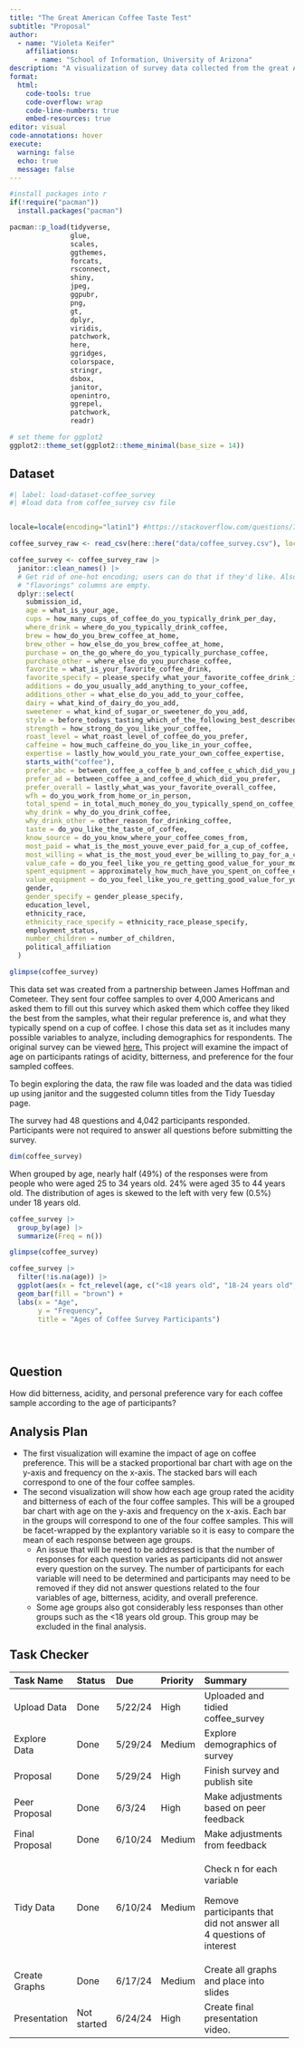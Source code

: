 ```yaml
---
title: "The Great American Coffee Taste Test"
subtitle: "Proposal"
author: 
  - name: "Violeta Keifer"
    affiliations:
      - name: "School of Information, University of Arizona"
description: "A visualization of survey data collected from the great American coffee taste which was conducted by James Hoffman and Cometeer."
format:
  html:
    code-tools: true
    code-overflow: wrap
    code-line-numbers: true
    embed-resources: true
editor: visual
code-annotations: hover
execute:
  warning: false
  echo: true
  message: false
---
```


```r

#install packages into r
if(!require("pacman"))
  install.packages("pacman")

pacman::p_load(tidyverse, 
               glue, 
               scales,
               ggthemes,
               forcats,
               rsconnect,
               shiny,
               jpeg,
               ggpubr,
               png,
               gt,
               dplyr,
               viridis,
               patchwork,
               here,
               ggridges,
               colorspace,
               stringr,
               dsbox,
               janitor,
               openintro,
               ggrepel,
               patchwork,
               readr)

# set theme for ggplot2
ggplot2::theme_set(ggplot2::theme_minimal(base_size = 14))
```

## Dataset

```r
#| label: load-dataset-coffee_survey
#| #load data from coffee_survey csv file


locale=locale(encoding="latin1") #https://stackoverflow.com/questions/71532975/trying-to-read-csv-file-says-error-in-ncharx-width-invalid-multibyte-s

coffee_survey_raw <- read_csv(here::here("data/coffee_survey.csv"), locale = readr::locale(encoding = "latin1"))


```

```r


coffee_survey <- coffee_survey_raw |> 
  janitor::clean_names() |> 
  # Get rid of one-hot encoding; users can do that if they'd like. Also,
  # "flavorings" columns are empty.
  dplyr::select(
    submission_id,
    age = what_is_your_age,
    cups = how_many_cups_of_coffee_do_you_typically_drink_per_day,
    where_drink = where_do_you_typically_drink_coffee,
    brew = how_do_you_brew_coffee_at_home,
    brew_other = how_else_do_you_brew_coffee_at_home,
    purchase = on_the_go_where_do_you_typically_purchase_coffee,
    purchase_other = where_else_do_you_purchase_coffee,
    favorite = what_is_your_favorite_coffee_drink,
    favorite_specify = please_specify_what_your_favorite_coffee_drink_is,
    additions = do_you_usually_add_anything_to_your_coffee,
    additions_other = what_else_do_you_add_to_your_coffee,
    dairy = what_kind_of_dairy_do_you_add,
    sweetener = what_kind_of_sugar_or_sweetener_do_you_add,
    style = before_todays_tasting_which_of_the_following_best_described_what_kind_of_coffee_you_like,
    strength = how_strong_do_you_like_your_coffee,
    roast_level = what_roast_level_of_coffee_do_you_prefer,
    caffeine = how_much_caffeine_do_you_like_in_your_coffee,
    expertise = lastly_how_would_you_rate_your_own_coffee_expertise,
    starts_with("coffee"),
    prefer_abc = between_coffee_a_coffee_b_and_coffee_c_which_did_you_prefer,
    prefer_ad = between_coffee_a_and_coffee_d_which_did_you_prefer,
    prefer_overall = lastly_what_was_your_favorite_overall_coffee,
    wfh = do_you_work_from_home_or_in_person,
    total_spend = in_total_much_money_do_you_typically_spend_on_coffee_in_a_month,
    why_drink = why_do_you_drink_coffee,
    why_drink_other = other_reason_for_drinking_coffee,
    taste = do_you_like_the_taste_of_coffee,
    know_source = do_you_know_where_your_coffee_comes_from,
    most_paid = what_is_the_most_youve_ever_paid_for_a_cup_of_coffee,
    most_willing = what_is_the_most_youd_ever_be_willing_to_pay_for_a_cup_of_coffee,
    value_cafe = do_you_feel_like_you_re_getting_good_value_for_your_money_when_you_buy_coffee_at_a_cafe,
    spent_equipment = approximately_how_much_have_you_spent_on_coffee_equipment_in_the_past_5_years,
    value_equipment = do_you_feel_like_you_re_getting_good_value_for_your_money_with_regards_to_your_coffee_equipment,
    gender,
    gender_specify = gender_please_specify,
    education_level,
    ethnicity_race,
    ethnicity_race_specify = ethnicity_race_please_specify,
    employment_status,
    number_children = number_of_children,
    political_affiliation
  )

glimpse(coffee_survey)
```

This data set was created from a partnership between James Hoffman and Cometeer. They sent four coffee samples to over 4,000 Americans and asked them to fill out this survey which asked them which coffee they liked the best from the samples, what their regular preference is, and what they typically spend on a cup of coffee. I chose this data set as it includes many possible variables to analyze, including demographics for respondents. The original survey can be viewed [here.](https://cometeer.com/pages/the-great-american-coffee-taste-test?utm_source=google&utm_medium=paid-search&utm_campaign=PMax%7CBrand%7CUS&utm_term=&utm_content=&gad_source=1&gclid=Cj0KCQjwmMayBhDuARIsAM9HM8cGTK7xXEIM7blKzNjvdJvSO3naRo3OW4lFtnvNYls0c46kFHsUQ_AaAoEREALw_wcB) This project will examine the impact of age on participants ratings of acidity, bitterness, and preference for the four sampled coffees.

To begin exploring the data, the raw file was loaded and the data was tidied up using janitor and the suggested column titles from the Tidy Tuesday page.

The survey had 48 questions and 4,042 participants responded. Participants were not required to answer all questions before submitting the survey.

```r

dim(coffee_survey)
```

When grouped by age, nearly half (49%) of the responses were from people who were aged 25 to 34 years old. 24% were aged 35 to 44 years old. The distribution of ages is skewed to the left with very few (0.5%) under 18 years old.

```r
coffee_survey |>
  group_by(age) |>
  summarize(Freq = n()) 

glimpse(coffee_survey)

```

```r

coffee_survey |>
  filter(!is.na(age)) |>
  ggplot(aes(x = fct_relevel(age, c("<18 years old", "18-24 years old", "25-34 years old", "35-44 years old", "45-54 years old", "55-64 years old", ">65 years old")))) +
  geom_bar(fill = "brown") +
  labs(x = "Age",
       y = "Frequency",
       title = "Ages of Coffee Survey Participants")


  
```

## Question

How did bitterness, acidity, and personal preference vary for each coffee sample according to the age of participants?

## Analysis Plan

-   The first visualization will examine the impact of age on coffee preference. This will be a stacked proportional bar chart with age on the y-axis and frequency on the x-axis. The stacked bars will each correspond to one of the four coffee samples.
-   The second visualization will show how each age group rated the acidity and bitterness of each of the four coffee samples. This will be a grouped bar chart with age on the y-axis and frequency on the x-axis. Each bar in the groups will correspond to one of the four coffee samples. This will be facet-wrapped by the explantory variable so it is easy to compare the mean of each response between age groups.
    -   An issue that will be need to be addressed is that the number of responses for each question varies as participants did not answer every question on the survey. The number of participants for each variable will need to be determined and participants may need to be removed if they did not answer questions related to the four variables of age, bitterness, acidity, and overall preference.
    -   Some age groups also got considerably less responses than other groups such as the \<18 years old group. This group may be excluded in the final analysis.

## Task Checker

+----------------+-------------+---------+----------+---------------------------------------------------------------------+
| Task Name      | Status      | Due     | Priority | Summary                                                             |
+:===============+:============+:========+:=========+:====================================================================+
| Upload Data    | Done        | 5/22/24 | High     | Uploaded and tidied coffee_survey                                   |
+----------------+-------------+---------+----------+---------------------------------------------------------------------+
| Explore Data   | Done        | 5/29/24 | Medium   | Explore demographics of survey                                      |
+----------------+-------------+---------+----------+---------------------------------------------------------------------+
| Proposal       | Done        | 5/29/24 | High     | Finish survey and publish site                                      |
+----------------+-------------+---------+----------+---------------------------------------------------------------------+
| Peer Proposal  | Done        | 6/3/24  | High     | Make adjustments based on peer feedback                             |
+----------------+-------------+---------+----------+---------------------------------------------------------------------+
| Final Proposal | Done        | 6/10/24 | Medium   | Make adjustments from feedback                                      |
+----------------+-------------+---------+----------+---------------------------------------------------------------------+
| Tidy Data      | Done        | 6/10/24 | Medium   | Check n for each variable                                           |
|                |             |         |          |                                                                     |
|                |             |         |          | Remove participants that did not answer all 4 questions of interest |
+----------------+-------------+---------+----------+---------------------------------------------------------------------+
| Create Graphs  | Done        | 6/17/24 | Medium   | Create all graphs and place into slides                             |
+----------------+-------------+---------+----------+---------------------------------------------------------------------+
| Presentation   | Not started | 6/24/24 | High     | Create final presentation video.                                    |
+----------------+-------------+---------+----------+---------------------------------------------------------------------+
